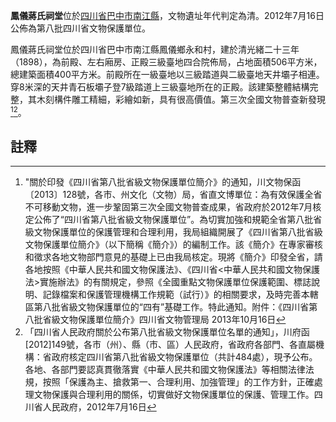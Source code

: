 {{msg:四川省文物保護單位
|名稱 = 鳳儀蔣氏祠堂
|編號 = 271
|圖片 = 
|級別 = S8
|分類 = 
|時代 = [[清代|清代]]
|地点 = [[四川省|四川省]][[巴中市|巴中市]][[南江縣|南江縣]]
|坐標 =
|登錄 = 2012年7月16日
}}
'''鳳儀蔣氏祠堂'''位於[[四川省|四川省]][[巴中市|巴中市]][[南江縣|南江縣]]，文物遺址年代判定為清。2012年7月16日公佈為第八批四川省文物保護單位。

鳳儀蔣氏祠堂位於四川省巴中市南江縣鳳儀鄉永和村，建於清光緒二十三年（1898），為前殿、左右廂房、正殿三級臺地四合院佈局，占地面積506平方米，總建築面積400平方米。前殿所在一級臺地以三級踏道與二級臺地天井壩子相連。穿8米深的天井青石板壩子登7級踏道上三級臺地所在的正殿。該建築整體結構完整，其木刻構件雕工精細，彩繪如新，具有很高價值。第三次全國文物普查新發現<ref>"關於印發《四川省第八批省級文物保護單位簡介》的通知，川文物保函〔2013〕128號，各市、州文化（文物）局，省直文博單位：為有效保護全省不可移動文物，進一步鞏固第三次全國文物普查成果，省政府於2012年7月核定公佈了“四川省第八批省級文物保護單位”。為切實加強和規範全省第八批省級文物保護單位的保護管理和合理利用，我局組織開展了《四川省第八批省級文物保護單位簡介》（以下簡稱《簡介》）的編制工作。該《簡介》在專家審核和徵求各地文物部門意見的基礎上已由我局核定。現將《簡介》印發全省，請各地按照《中華人民共和國文物保護法》、《四川省<中華人民共和國文物保護法>實施辦法》的有關規定，參照《全國重點文物保護單位保護範圍、標誌說明、記錄檔案和保護管理機構工作規範（試行）》的相關要求，及時完善本轄區第八批省級文物保護單位的“四有”基礎工作。特此通知。附件：《四川省第八批省級文物保護單位簡介》四川省文物管理局  2013年10月16日</ref><ref>「四川省人民政府關於公布第八批省級文物保護單位名單的通知」，川府函[2012]149號，各市（州）、縣（市、區）人民政府，省政府各部門、各直屬機構：省政府核定四川省第八批省級文物保護單位（共計484處），現予公布。各地、各部門要認真貫徹落實《中華人民共和國文物保護法》等相關法律法規，按照「保護為主、搶救第一、合理利用、加強管理」的工作方針，正確處理文物保護與合理利用的關係，切實做好文物保護單位的保護、管理工作。四川省人民政府，2012年7月16日</ref>。
==註釋==
{{reflist}}
{{文物保護單位小作品}}